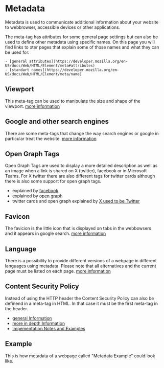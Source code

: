 
<Meta of={MetadataStories} />

# Metadata

<div className="lead">
  Metadata is used to communicate additional information about your website to webbrowser, accessible devices or other applications.
</div>

The meta-tag has attributes for some general page settings but can also be used to define other metadata using specific names.
On this page you will find links to oter pages that explain some of those names and what they can be used for.

    - [general attributes](https://developer.mozilla.org/en-US/docs/Web/HTML/Element/meta#attributes)
    - [standart names](https://developer.mozilla.org/en-US/docs/Web/HTML/Element/meta/name)

## Viewport

This meta-tag can be used to manipulate the size and shape of the viewport. [more information](https://developer.mozilla.org/en-US/docs/Web/HTML/Viewport_meta_tag)

## Google and other search engines

There are some meta-tags that change the way search engines or google in particular treat the website. [more information](https://developers.google.com/search/docs/crawling-indexing/special-tags?hl=en)

## Open Graph Tags

Open Graph Tags are used to display a more detailed description as well as an image when a link is shared on X (twitter), facebook or in Microsoft Teams.
For X twitter there are also different tags for twitter cards although there is also some support for open graph tags.

- explained by [facebook](https://developers.facebook.com/docs/sharing/webmasters?locale=en_Us)
- explained by [open graph](https://ogp.me/)
- twitter cards and open graph explained by [X used to be Twitter](https://developer.twitter.com/en/docs/twitter-for-websites/cards/guides/getting-started)

## Favicon

The favicion is the little icon that is displayed on tabs in the webbowsers and it appears in google search.
[more information](https://dev.to/masakudamatsu/favicon-nightmare-how-to-maintain-sanity-3al7)

## Language

There is a possibility to provide different versions of a webpage in different languages using metadata.
Please note that all alternatives and the current page must be listed on each page. [more information](https://developers.google.com/search/docs/specialty/international/localized-versions)

## Content Security Policy

Instead of using the HTTP header the Content Security Policy can also be definend in a meta-tag in HTML.
In that case it must be the first meta-tag in the header.

- [general Information](https://developer.mozilla.org/en-US/docs/Web/HTTP/CSP)
- [more in depth Information](https://developer.mozilla.org/en-US/docs/Web/HTTP/Headers/Content-Security-Policy)
- [Impementation Notes and Examples](https://infosec.mozilla.org/guidelines/web_security#content-security-policy)

## Example

This is how metadata of a webpage called "Metadata Example" could look like.

<Source code={MetadataExample} dark={SourceDarkMode} language="html" />

